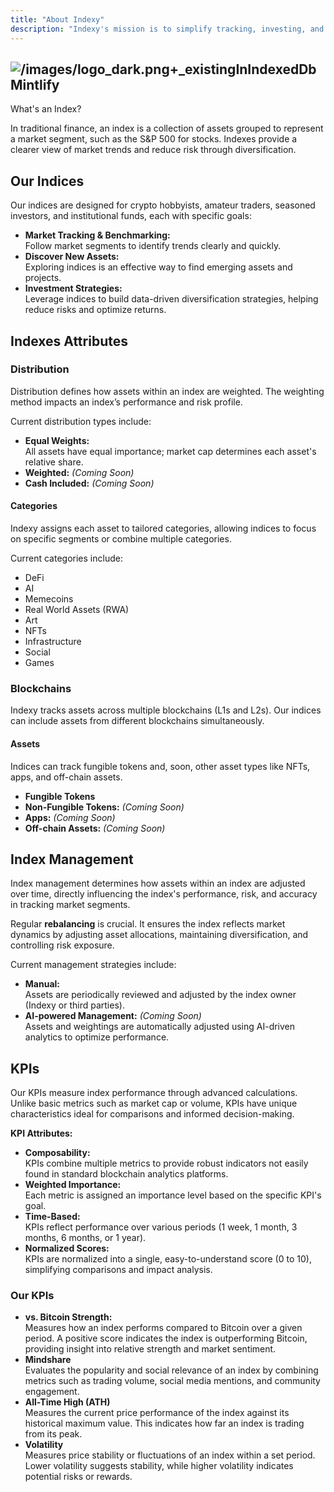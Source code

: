 ```yaml
---
title: "About Indexy"
description: "Indexy's mission is to simplify tracking, investing, and learning about crypto markets. Today, following crypto markets is outdated. With new sectors emerging across multiple blockchains, tracking individual coins isn't enough. We need smarter tools to spot trends, reduce risk, and understand market dynamics clearly."
---
```


## ![/images/logo_dark.png+\_existingInIndexedDbMintlify](/images/logo_dark.png)

What's an Index?

In traditional finance, an index is a collection of assets grouped to represent a market segment, such as the S&P 500 for stocks. Indexes provide a clearer view of market trends and reduce risk through diversification.

## Our Indices

Our indices are designed for crypto hobbyists, amateur traders, seasoned investors, and institutional funds, each with specific goals:

- **Market Tracking & Benchmarking:**\
  Follow market segments to identify trends clearly and quickly.
- **Discover New Assets:**\
  Exploring indices is an effective way to find emerging assets and projects.
- **Investment Strategies:**\
  Leverage indices to build data-driven diversification strategies, helping reduce risks and optimize returns.

## Indexes Attributes

### Distribution

Distribution defines how assets within an index are weighted. The weighting method impacts an index’s performance and risk profile.

Current distribution types include:

- **Equal Weights:**\
  All assets have equal importance; market cap determines each asset's relative share.
- **Weighted:** _(Coming Soon)_
- **Cash Included:** _(Coming Soon)_

#### Categories

Indexy assigns each asset to tailored categories, allowing indices to focus on specific segments or combine multiple categories.

Current categories include:

- DeFi
- AI
- Memecoins
- Real World Assets (RWA)
- Art
- NFTs
- Infrastructure
- Social
- Games

### Blockchains

Indexy tracks assets across multiple blockchains (L1s and L2s). Our indices can include assets from different blockchains simultaneously.

#### Assets

Indices can track fungible tokens and, soon, other asset types like NFTs, apps, and off-chain assets.

- **Fungible Tokens**
- **Non-Fungible Tokens:** _(Coming Soon)_
- **Apps:** _(Coming Soon)_
- **Off-chain Assets:** _(Coming Soon)_

## Index Management

Index management determines how assets within an index are adjusted over time, directly influencing the index's performance, risk, and accuracy in tracking market segments.

Regular **rebalancing** is crucial. It ensures the index reflects market dynamics by adjusting asset allocations, maintaining diversification, and controlling risk exposure.

Current management strategies include:

- **Manual:**\
  Assets are periodically reviewed and adjusted by the index owner (Indexy or third parties).
- **AI-powered Management:** _(Coming Soon)_\
  Assets and weightings are automatically adjusted using AI-driven analytics to optimize performance.

## KPIs

Our KPIs measure index performance through advanced calculations. Unlike basic metrics such as market cap or volume, KPIs have unique characteristics ideal for comparisons and informed decision-making.

**KPI Attributes:**

- **Composability:**\
  KPIs combine multiple metrics to provide robust indicators not easily found in standard blockchain analytics platforms.
- **Weighted Importance:**\
  Each metric is assigned an importance level based on the specific KPI's goal.
- **Time-Based:**\
  KPIs reflect performance over various periods (1 week, 1 month, 3 months, 6 months, or 1 year).
- **Normalized Scores:**\
  KPIs are normalized into a single, easy-to-understand score (0 to 10), simplifying comparisons and impact analysis.

### Our KPIs

- **vs. Bitcoin Strength:**\
  Measures how an index performs compared to Bitcoin over a given period. A positive score indicates the index is outperforming Bitcoin, providing insight into relative strength and market sentiment.
- **Mindshare**\
  Evaluates the popularity and social relevance of an index by combining metrics such as trading volume, social media mentions, and community engagement.
- **All-Time High (ATH)**\
  Measures the current price performance of the index against its historical maximum value. This indicates how far an index is trading from its peak.
- **Volatility**\
  Measures price stability or fluctuations of an index within a set period. Lower volatility suggests stability, while higher volatility indicates potential risks or rewards.